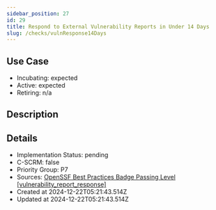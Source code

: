 ```yaml
---
sidebar_position: 27
id: 29
title: Respond to External Vulnerability Reports in Under 14 Days
slug: /checks/vulnResponse14Days
---
```


<!-- BANNER:START -->
<!-- BANNER:END -->

## Use Case
<!-- LEVELS:START -->
- Incubating: expected
- Active: expected
- Retiring: n/a
<!-- LEVELS:END -->

<!-- DESCRIPTION:START -->
## Description
<!-- DESCRIPTION:END -->

<!-- DETAILS:START -->
## Details
- Implementation Status: pending
- C-SCRM: false
- Priority Group: P7
- Sources: [OpenSSF Best Practices Badge Passing Level [vulnerability_report_response]](https://www.bestpractices.dev/en/criteria#0.vulnerability_report_response)
- Created at 2024-12-22T05:21:43.514Z
- Updated at 2024-12-22T05:21:43.514Z
<!-- DETAILS:END -->

